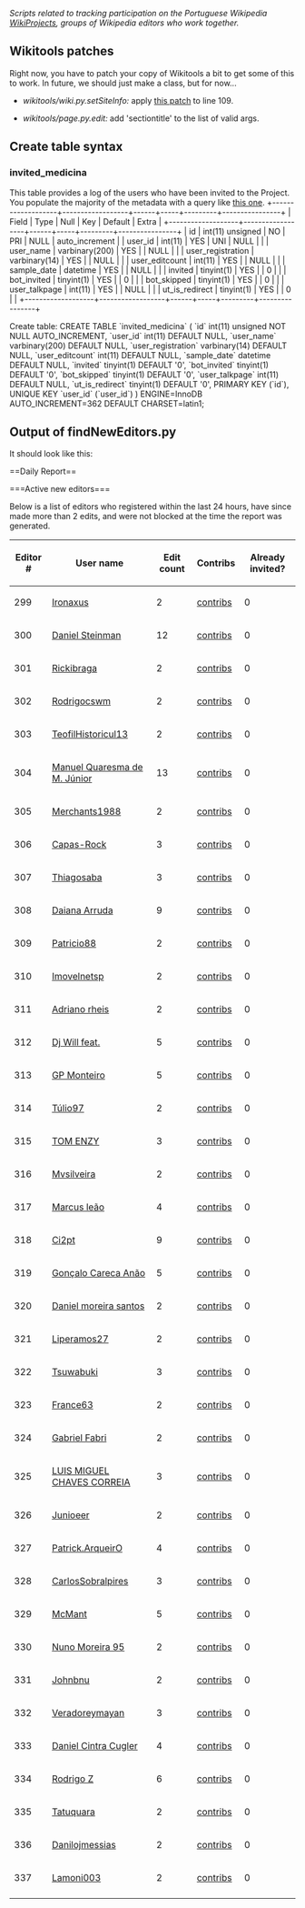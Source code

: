 ''Scripts related to tracking participation on the Portuguese Wikipedia [http://pt.wikipedia.org/wiki/WP:WikiProjeto WikiProjects], groups of Wikipedia editors who work together.''

== Wikitools patches ==

Right now, you have to patch your copy of Wikitools a bit to get some of this to work. In future, we should just make a class, but for now...

* ''wikitools/wiki.py.setSiteInfo: '' apply [http://code.google.com/p/python-wikitools/issues/detail?id=40 this patch] to line 109.

* ''wikitools/page.py.edit:'' add 'sectiontitle' to the list of valid args.


== Create table syntax ==

=== invited_medicina ===
This table provides a log of the users who have been invited to the Project. You populate the majority of the metadata with a query like [https://github.com/jtmorgan/wikiprojects/blob/master/pt_wikipedia/findNewEditors.py#L64 this one].
+-------------------+------------------+------+-----+---------+----------------+
| Field             | Type             | Null | Key | Default | Extra          |
+-------------------+------------------+------+-----+---------+----------------+
| id                | int(11) unsigned | NO   | PRI | NULL    | auto_increment |
| user_id           | int(11)          | YES  | UNI | NULL    |                |
| user_name         | varbinary(200)   | YES  |     | NULL    |                |
| user_registration | varbinary(14)    | YES  |     | NULL    |                |
| user_editcount    | int(11)          | YES  |     | NULL    |                |
| sample_date       | datetime         | YES  |     | NULL    |                |
| invited           | tinyint(1)       | YES  |     | 0       |                |
| bot_invited       | tinyint(1)       | YES  |     | 0       |                |
| bot_skipped       | tinyint(1)       | YES  |     | 0       |                |
| user_talkpage     | int(11)          | YES  |     | NULL    |                |
| ut_is_redirect    | tinyint(1)       | YES  |     | 0       |                |
+-------------------+------------------+------+-----+---------+----------------+

Create table:
<nowiki>CREATE TABLE `invited_medicina` (
  `id` int(11) unsigned NOT NULL AUTO_INCREMENT,
  `user_id` int(11) DEFAULT NULL,
  `user_name` varbinary(200) DEFAULT NULL,
  `user_registration` varbinary(14) DEFAULT NULL,
  `user_editcount` int(11) DEFAULT NULL,
  `sample_date` datetime DEFAULT NULL,
  `invited` tinyint(1) DEFAULT '0',
  `bot_invited` tinyint(1) DEFAULT '0',
  `bot_skipped` tinyint(1) DEFAULT '0',
  `user_talkpage` int(11) DEFAULT NULL,
  `ut_is_redirect` tinyint(1) DEFAULT '0',
  PRIMARY KEY (`id`),
  UNIQUE KEY `user_id` (`user_id`)
) ENGINE=InnoDB AUTO_INCREMENT=362 DEFAULT CHARSET=latin1;
</nowiki>

== Output of findNewEditors.py ==

It should look like this:

<nowiki>==Daily Report==</nowiki>

<nowiki>===Active new editors===</nowiki>

Below is a list of editors who registered within the last 24 hours, have since made more than 2 edits, and were not blocked at the time the report was generated.
 
{| class="wikitable sortable plainlinks"
|-
! Editor #
! User name
! Edit count
! Contribs
! Already invited?
|-
| 299
| [[User_talk:Ironaxus|Ironaxus]]
| 2
| [[Special:Contributions/Ironaxus|contribs]]
| 0
|-
| 300
| [[User_talk:Daniel Steinman|Daniel Steinman]]
| 12
| [[Special:Contributions/Daniel Steinman|contribs]]
| 0
|-
| 301
| [[User_talk:Rickibraga|Rickibraga]]
| 2
| [[Special:Contributions/Rickibraga|contribs]]
| 0
|-
| 302
| [[User_talk:Rodrigocswm|Rodrigocswm]]
| 2
| [[Special:Contributions/Rodrigocswm|contribs]]
| 0
|-
| 303
| [[User_talk:TeofilHistoricul13|TeofilHistoricul13]]
| 2
| [[Special:Contributions/TeofilHistoricul13|contribs]]
| 0
|-
| 304
| [[User_talk:Manuel Quaresma de M. Júnior|Manuel Quaresma de M. Júnior]]
| 13
| [[Special:Contributions/Manuel Quaresma de M. Júnior|contribs]]
| 0
|-
| 305
| [[User_talk:Merchants1988|Merchants1988]]
| 2
| [[Special:Contributions/Merchants1988|contribs]]
| 0
|-
| 306
| [[User_talk:Capas-Rock|Capas-Rock]]
| 3
| [[Special:Contributions/Capas-Rock|contribs]]
| 0
|-
| 307
| [[User_talk:Thiagosaba|Thiagosaba]]
| 3
| [[Special:Contributions/Thiagosaba|contribs]]
| 0
|-
| 308
| [[User_talk:Daiana Arruda|Daiana Arruda]]
| 9
| [[Special:Contributions/Daiana Arruda|contribs]]
| 0
|-
| 309
| [[User_talk:Patricio88|Patricio88]]
| 2
| [[Special:Contributions/Patricio88|contribs]]
| 0
|-
| 310
| [[User_talk:Imovelnetsp|Imovelnetsp]]
| 2
| [[Special:Contributions/Imovelnetsp|contribs]]
| 0
|-
| 311
| [[User_talk:Adriano rheis|Adriano rheis]]
| 2
| [[Special:Contributions/Adriano rheis|contribs]]
| 0
|-
| 312
| [[User_talk:Dj Will feat.|Dj Will feat.]]
| 5
| [[Special:Contributions/Dj Will feat.|contribs]]
| 0
|-
| 313
| [[User_talk:GP Monteiro|GP Monteiro]]
| 5
| [[Special:Contributions/GP Monteiro|contribs]]
| 0
|-
| 314
| [[User_talk:Túlio97|Túlio97]]
| 2
| [[Special:Contributions/Túlio97|contribs]]
| 0
|-
| 315
| [[User_talk:TOM ENZY|TOM ENZY]]
| 3
| [[Special:Contributions/TOM ENZY|contribs]]
| 0
|-
| 316
| [[User_talk:Mvsilveira|Mvsilveira]]
| 2
| [[Special:Contributions/Mvsilveira|contribs]]
| 0
|-
| 317
| [[User_talk:Marcus leão|Marcus leão]]
| 4
| [[Special:Contributions/Marcus leão|contribs]]
| 0
|-
| 318
| [[User_talk:Ci2pt|Ci2pt]]
| 9
| [[Special:Contributions/Ci2pt|contribs]]
| 0
|-
| 319
| [[User_talk:Gonçalo Careca Anão|Gonçalo Careca Anão]]
| 5
| [[Special:Contributions/Gonçalo Careca Anão|contribs]]
| 0
|-
| 320
| [[User_talk:Daniel moreira santos|Daniel moreira santos]]
| 2
| [[Special:Contributions/Daniel moreira santos|contribs]]
| 0
|-
| 321
| [[User_talk:Liperamos27|Liperamos27]]
| 2
| [[Special:Contributions/Liperamos27|contribs]]
| 0
|-
| 322
| [[User_talk:Tsuwabuki|Tsuwabuki]]
| 3
| [[Special:Contributions/Tsuwabuki|contribs]]
| 0
|-
| 323
| [[User_talk:France63|France63]]
| 2
| [[Special:Contributions/France63|contribs]]
| 0
|-
| 324
| [[User_talk:Gabriel Fabri|Gabriel Fabri]]
| 2
| [[Special:Contributions/Gabriel Fabri|contribs]]
| 0
|-
| 325
| [[User_talk:LUIS MIGUEL CHAVES CORREIA|LUIS MIGUEL CHAVES CORREIA]]
| 3
| [[Special:Contributions/LUIS MIGUEL CHAVES CORREIA|contribs]]
| 0
|-
| 326
| [[User_talk:Junioeer|Junioeer]]
| 2
| [[Special:Contributions/Junioeer|contribs]]
| 0
|-
| 327
| [[User_talk:Patrick.ArqueirO|Patrick.ArqueirO]]
| 4
| [[Special:Contributions/Patrick.ArqueirO|contribs]]
| 0
|-
| 328
| [[User_talk:CarlosSobralpires|CarlosSobralpires]]
| 3
| [[Special:Contributions/CarlosSobralpires|contribs]]
| 0
|-
| 329
| [[User_talk:McMant|McMant]]
| 5
| [[Special:Contributions/McMant|contribs]]
| 0
|-
| 330
| [[User_talk:Nuno Moreira 95|Nuno Moreira 95]]
| 2
| [[Special:Contributions/Nuno Moreira 95|contribs]]
| 0
|-
| 331
| [[User_talk:Johnbnu|Johnbnu]]
| 2
| [[Special:Contributions/Johnbnu|contribs]]
| 0
|-
| 332
| [[User_talk:Veradoreymayan|Veradoreymayan]]
| 3
| [[Special:Contributions/Veradoreymayan|contribs]]
| 0
|-
| 333
| [[User_talk:Daniel Cintra Cugler|Daniel Cintra Cugler]]
| 4
| [[Special:Contributions/Daniel Cintra Cugler|contribs]]
| 0
|-
| 334
| [[User_talk:Rodrigo Z|Rodrigo Z]]
| 6
| [[Special:Contributions/Rodrigo Z|contribs]]
| 0
|-
| 335
| [[User_talk:Tatuquara|Tatuquara]]
| 2
| [[Special:Contributions/Tatuquara|contribs]]
| 0
|-
| 336
| [[User_talk:Danilojmessias|Danilojmessias]]
| 2
| [[Special:Contributions/Danilojmessias|contribs]]
| 0
|-
| 337
| [[User_talk:Lamoni003|Lamoni003]]
| 2
| [[Special:Contributions/Lamoni003|contribs]]
| 0
|-
|}
